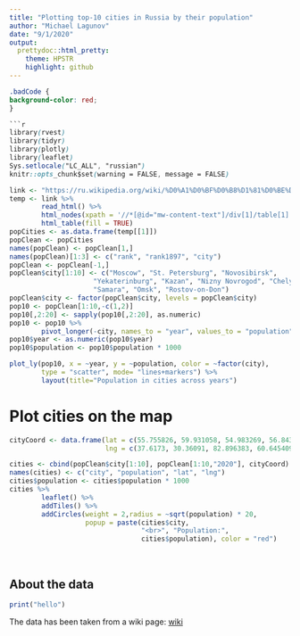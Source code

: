 ```yaml
---
title: "Plotting top-10 cities in Russia by their population"
author: "Michael Lagunov"
date: "9/1/2020"
output: 
  prettydoc::html_pretty:
    theme: HPSTR
    highlight: github
---
```


```css
.badCode {
background-color: red;
}

```r
library(rvest)
library(tidyr)
library(plotly)
library(leaflet)
Sys.setlocale("LC_ALL", "russian")
knitr::opts_chunk$set(warning = FALSE, message = FALSE)
```



```r
link <- "https://ru.wikipedia.org/wiki/%D0%A1%D0%BF%D0%B8%D1%81%D0%BE%D0%BA_%D0%B3%D0%BE%D1%80%D0%BE%D0%B4%D0%BE%D0%B2_%D0%A0%D0%BE%D1%81%D1%81%D0%B8%D0%B8_%D1%81_%D0%BD%D0%B0%D1%81%D0%B5%D0%BB%D0%B5%D0%BD%D0%B8%D0%B5%D0%BC_%D0%B1%D0%BE%D0%BB%D0%B5%D0%B5_100_%D1%82%D1%8B%D1%81%D1%8F%D1%87_%D0%B6%D0%B8%D1%82%D0%B5%D0%BB%D0%B5%D0%B9"
temp <- link %>%
        read_html() %>%
        html_nodes(xpath = '//*[@id="mw-content-text"]/div[1]/table[1]') %>%
        html_table(fill = TRUE)
popCities <- as.data.frame(temp[[1]])
popClean <- popCities
names(popClean) <- popClean[1,]
names(popClean)[1:3] <- c("rank", "rank1897", "city")
popClean <- popClean[-1,]
popClean$city[1:10] <- c("Moscow", "St. Petersburg", "Novosibirsk", 
                     "Yekaterinburg", "Kazan", "Nizny Novrogod", "Chelyabinsk", 
                     "Samara", "Omsk", "Rostov-on-Don")
popClean$city <- factor(popClean$city, levels = popClean$city)
pop10 <- popClean[1:10,-c(1,2)]
pop10[,2:20] <- sapply(pop10[,2:20], as.numeric)
pop10 <- pop10 %>%
        pivot_longer(-city, names_to = "year", values_to = "population")
pop10$year <- as.numeric(pop10$year)
pop10$population <- pop10$population * 1000
```


```r
plot_ly(pop10, x = ~year, y = ~population, color = ~factor(city), 
        type = "scatter", mode= "lines+markers") %>%
        layout(title="Population in cities across years")
```

# Plot cities on the map

```r
cityCoord <- data.frame(lat = c(55.755826, 59.931058, 54.983269, 56.843099, 55.787894, 56.326868, 55.164442, 53.203772, 54.991355, 47.235714),
                        lng = c(37.6173, 30.36091, 82.896383, 60.645409, 49.123329, 44.005879, 61.436843, 50.160638, 73.36452, 39.701505))

cities <- cbind(popClean$city[1:10], popClean[1:10,"2020"], cityCoord)
names(cities) <- c("city", "population", "lat", "lng")
cities$population <- cities$population * 1000
cities %>%
        leaflet() %>%
        addTiles() %>%
        addCircles(weight = 2,radius = ~sqrt(population) * 20, 
                   popup = paste(cities$city, 
                                 "<br>", "Population:",
                                 cities$population), color = "red")

```

<br>

## About the data
```r
print("hello")
```
The data has been taken from a wiki page: [wiki](`r link`)
